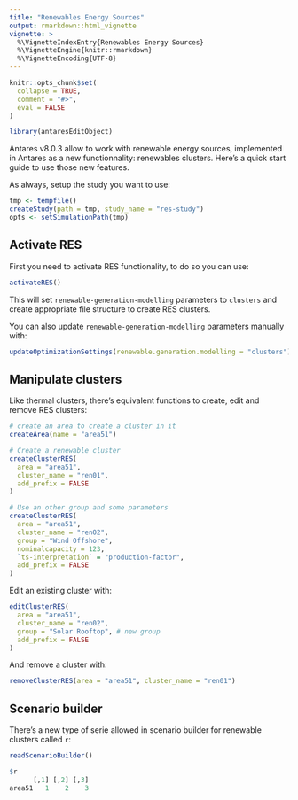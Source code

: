 ```yaml
---
title: "Renewables Energy Sources"
output: rmarkdown::html_vignette
vignette: >
  %\VignetteIndexEntry{Renewables Energy Sources}
  %\VignetteEngine{knitr::rmarkdown}
  %\VignetteEncoding{UTF-8}
---
```


```r
knitr::opts_chunk$set(
  collapse = TRUE,
  comment = "#>",
  eval = FALSE
)
```

```r
library(antaresEditObject)
```


Antares v8.0.3 allow to work with renewable energy sources, implemented in Antares as a new functionnality: renewables clusters.
Here's a quick start guide to use those new features.

As always, setup the study you want to use:

```r
tmp <- tempfile()
createStudy(path = tmp, study_name = "res-study")
opts <- setSimulationPath(tmp)
```



## Activate RES

First you need to activate RES functionality, to do so you can use:

```r
activateRES()
```

This will set `renewable-generation-modelling` parameters to `clusters` and create appropriate file structure to create RES clusters.


You can also update `renewable-generation-modelling` parameters manually with:

```r
updateOptimizationSettings(renewable.generation.modelling = "clusters")
```


## Manipulate clusters

Like thermal clusters, there's equivalent functions to create, edit and remove RES clusters:

```r
# create an area to create a cluster in it
createArea(name = "area51")

# Create a renewable cluster
createClusterRES(
  area = "area51", 
  cluster_name = "ren01", 
  add_prefix = FALSE
)

# Use an other group and some parameters
createClusterRES(
  area = "area51", 
  cluster_name = "ren02", 
  group = "Wind Offshore",
  nominalcapacity = 123,
  `ts-interpretation` = "production-factor",
  add_prefix = FALSE
)
```


Edit an existing cluster with:

```r
editClusterRES(
  area = "area51", 
  cluster_name = "ren02", 
  group = "Solar Rooftop", # new group
  add_prefix = FALSE
)
```


And remove a cluster with:

```r
removeClusterRES(area = "area51", cluster_name = "ren01")
```



## Scenario builder

There's a new type of serie allowed in scenario builder for renewable clusters called `r`:

```r
readScenarioBuilder()
```

```r
$r
      [,1] [,2] [,3]
area51   1    2    3  
```






